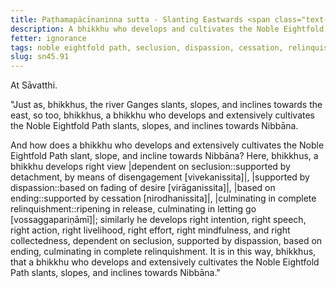 ```yaml
---
title: Paṭhamapācīnaninna sutta - Slanting Eastwards <span class="text-sm">(First)</span>
description: A bhikkhu who develops and cultivates the Noble Eightfold Path slants, slopes, and inclines towards Nibbāna.
fetter: ignorance
tags: noble eightfold path, seclusion, dispassion, cessation, relinquishment, sn, sn45-56, sn45
slug: sn45.91
---
```


At Sāvatthi.

"Just as, bhikkhus, the river Ganges slants, slopes, and inclines towards the east, so too, bhikkhus, a bhikkhu who develops and extensively cultivates the Noble Eightfold Path slants, slopes, and inclines towards Nibbāna.

And how does a bhikkhu who develops and extensively cultivates the Noble Eightfold Path slant, slope, and incline towards Nibbāna? Here, bhikkhus, a bhikkhu develops right view \|dependent on seclusion::supported by detachment, by means of disengagement [vivekanissita]|, \|supported by dispassion::based on fading of desire [virāganissita]|, \|based on ending::supported by cessation [nirodhanissita]|, \|culminating in complete relinquishment::ripening in release, culminating in letting go [vossaggapariṇāmī]|; similarly he develops right intention, right speech, right action, right livelihood, right effort, right mindfulness, and right collectedness, dependent on seclusion, supported by dispassion, based on ending, culminating in complete relinquishment. It is in this way, bhikkhus, that a bhikkhu who develops and extensively cultivates the Noble Eightfold Path slants, slopes, and inclines towards Nibbāna."